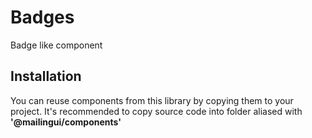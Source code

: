 # Badges

Badge like component


<ComponentDemo type="badges" />

## Installation

You can reuse components from this library by copying them to your project.
It's recommended to copy source code into folder aliased with **'@mailingui/components'**

<ComponentSourceTabs type="badges" />
